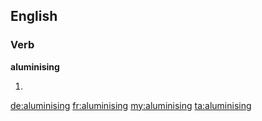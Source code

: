 ==English==

===Verb===
'''aluminising'''

# {{present participle of|aluminise}}

[[de:aluminising]]
[[fr:aluminising]]
[[my:aluminising]]
[[ta:aluminising]]
